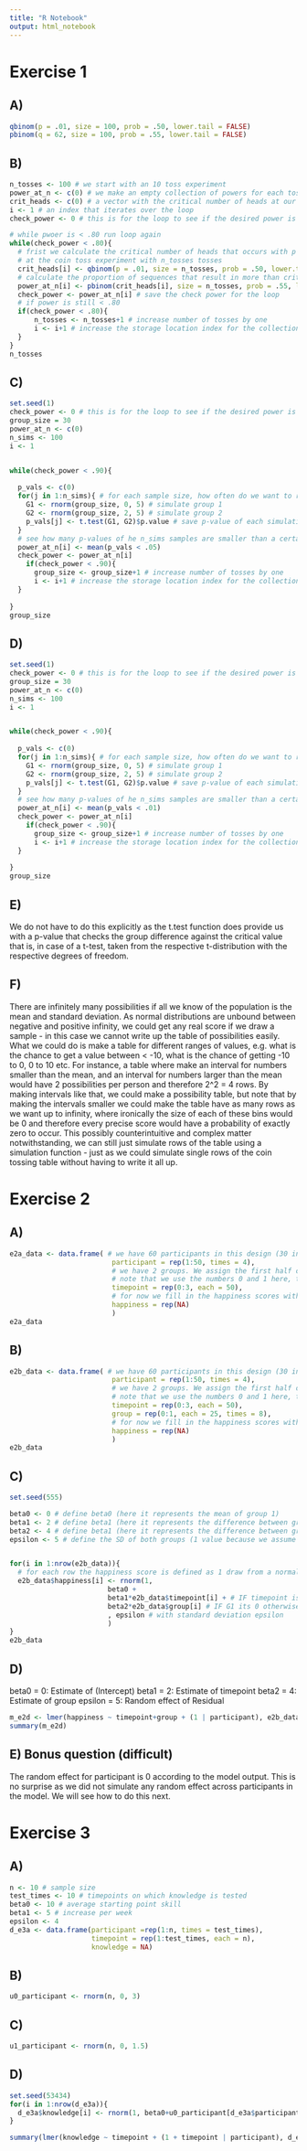 ```yaml
---
title: "R Notebook"
output: html_notebook
---
```



# Exercise 1

## A)

```r

qbinom(p = .01, size = 100, prob = .50, lower.tail = FALSE)
pbinom(q = 62, size = 100, prob = .55, lower.tail = FALSE)

```

## B)


```r
n_tosses <- 100 # we start with an 10 toss experiment
power_at_n <- c(0) # we make an empty collection of powers for each toss number experiment
crit_heads <- c(0) # a vector with the critical number of heads at our alpha level at each toss number
i <- 1 # an index that iterates over the loop
check_power <- 0 # this is for the loop to see if the desired power is reached and stop if it is

# while pwoer is < .80 run loop again
while(check_power < .80){
  # frist we calculate the critical number of heads that occurs with p < alpha
  # at the coin toss experiment with n_tosses tosses
  crit_heads[i] <- qbinom(p = .01, size = n_tosses, prob = .50, lower.tail = FALSE)
  # calculate the proportion of sequences that result in more than crit_heads heads with the unfair coin
  power_at_n[i] <- pbinom(crit_heads[i], size = n_tosses, prob = .55, lower.tail = FALSE)
  check_power <- power_at_n[i] # save the check power for the loop
  # if power is still < .80
  if(check_power < .80){
      n_tosses <- n_tosses+1 # increase number of tosses by one
      i <- i+1 # increase the storage location index for the collection by one
  }
}
n_tosses
```

## C)


```r
set.seed(1)
check_power <- 0 # this is for the loop to see if the desired power is reached and stop if it is
group_size = 30
power_at_n <- c(0)
n_sims <- 100
i <- 1


while(check_power < .90){
  
  p_vals <- c(0)
  for(j in 1:n_sims){ # for each sample size, how often do we want to repeat the t-test?
    G1 <- rnorm(group_size, 0, 5) # simulate group 1
    G2 <- rnorm(group_size, 2, 5) # simulate group 2
    p_vals[j] <- t.test(G1, G2)$p.value # save p-value of each simulation in a collection
  }
  # see how many p-values of he n_sims samples are smaller than a certain alpha value
  power_at_n[i] <- mean(p_vals < .05) 
  check_power <- power_at_n[i]
    if(check_power < .90){
      group_size <- group_size+1 # increase number of tosses by one
      i <- i+1 # increase the storage location index for the collection by one
  }
  
}
group_size
```



## D) 


```r
set.seed(1)
check_power <- 0 # this is for the loop to see if the desired power is reached and stop if it is
group_size = 30
power_at_n <- c(0)
n_sims <- 100
i <- 1


while(check_power < .90){
  
  p_vals <- c(0)
  for(j in 1:n_sims){ # for each sample size, how often do we want to repeat the t-test?
    G1 <- rnorm(group_size, 0, 5) # simulate group 1
    G2 <- rnorm(group_size, 2, 5) # simulate group 2
    p_vals[j] <- t.test(G1, G2)$p.value # save p-value of each simulation in a collection
  }
  # see how many p-values of he n_sims samples are smaller than a certain alpha value
  power_at_n[i] <- mean(p_vals < .01) 
  check_power <- power_at_n[i]
    if(check_power < .90){
      group_size <- group_size+1 # increase number of tosses by one
      i <- i+1 # increase the storage location index for the collection by one
  }
  
}
group_size
```


## E)

We do not have to do this explicitly as the t.test function does provide us with a p-value that checks the group difference against the critical value that is, in case of a t-test, taken from the respective t-distribution with the respective degrees of freedom.


## F) 

There are infinitely many possibilities if all we know of the population is the mean and standard deviation.
As normal distributions are unbound between negative and positive infinity, we could get any real score if we draw a sample - in this case we cannot write up the table of possibilities easily.
What we could do is make a table for different ranges of values, e.g. what is the chance to get a value between < -10, what is the chance of getting -10 to 0, 0 to 10 etc.
For instance, a table where make an interval for numbers smaller than the mean, and an interval for numbers larger than the mean would have 2 possibilities per person and therefore 2^2 = 4 rows.
By making intervals like that, we could make a possibility table, but note that by making the intervals smaller we could make the table have as many rows as we want up to infinity, where ironically the size of each of these bins would be 0 and therefore every precise score would have a probability of exactly zero to occur.
This possibly counterintuitive and complex matter notwithstanding, we can still just simulate rows of the table using a simulation function - just as we could simulate single rows of the coin tossing table without having to write it all up.


# Exercise 2

## A)

```r
e2a_data <- data.frame( # we have 60 participants in this design (30 in each group)
                         participant = rep(1:50, times = 4), 
                         # we have 2 groups. We assign the first half of participants to G1 and the 2nd half to G2
                         # note that we use the numbers 0 and 1 here, this is important as we will see
                         timepoint = rep(0:3, each = 50), 
                         # for now we fill in the happiness scores with NA
                         happiness = rep(NA)
                         )
e2a_data
```


## B)

```r
e2b_data <- data.frame( # we have 60 participants in this design (30 in each group)
                         participant = rep(1:50, times = 4), 
                         # we have 2 groups. We assign the first half of participants to G1 and the 2nd half to G2
                         # note that we use the numbers 0 and 1 here, this is important as we will see
                         timepoint = rep(0:3, each = 50), 
                         group = rep(0:1, each = 25, times = 8), 
                         # for now we fill in the happiness scores with NA
                         happiness = rep(NA)
                         )
e2b_data
```

## C)

```r
set.seed(555)

beta0 <- 0 # define beta0 (here it represents the mean of group 1)
beta1 <- 2 # define beta1 (here it represents the difference between group means of G1 and G2)
beta2 <- 4 # define beta1 (here it represents the difference between group means of G1 and G2)
epsilon <- 5 # define the SD of both groups (1 value because we assume equal variance)


for(i in 1:nrow(e2b_data)){
  # for each row the happiness score is defined as 1 draw from a normal distribution with mean defined as:
  e2b_data$happiness[i] <- rnorm(1, 
                        beta0 + 
                        beta1*e2b_data$timepoint[i] + # IF timepoint is 1 its 0 otherwise beta1
                        beta2*e2b_data$group[i] # IF G1 its 0 otherwise beta2
                        , epsilon # with standard deviation epsilon
                        )
}
e2b_data

```

## D)

beta0 = 0: Estimate of (Intercept)
beta1 = 2: Estimate of timepoint
beta2 = 4: Estimate of group
epsilon = 5: Random effect of Residual

```r
m_e2d <- lmer(happiness ~ timepoint+group + (1 | participant), e2b_data)
summary(m_e2d)
```



## E) Bonus question (difficult)

The random effect for participant is 0 according to the model output.
This is no surprise as we did not simulate any random effect across participants in the model.
We will see how to do this next.


# Exercise 3

## A)

```r
n <- 10 # sample size
test_times <- 10 # timepoints on which knowledge is tested
beta0 <- 10 # average starting point skill
beta1 <- 5 # increase per week
epsilon <- 4
d_e3a <- data.frame(participant =rep(1:n, times = test_times),
                    timepoint = rep(1:test_times, each = n),
                    knowledge = NA)
```

## B) 

```r
u0_participant <- rnorm(n, 0, 3)
```


## C)


```r
u1_participant <- rnorm(n, 0, 1.5)
```

## D)


```r
set.seed(53434)
for(i in 1:nrow(d_e3a)){
  d_e3a$knowledge[i] <- rnorm(1, beta0+u0_participant[d_e3a$participant[i]]+(beta1+u1_participant[d_e3a$participant[i]])*d_e3a$timepoint[i], epsilon)
}

summary(lmer(knowledge ~ timepoint + (1 + timepoint | participant), d_e3a))

```

